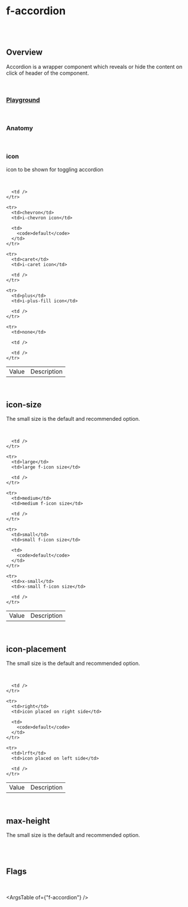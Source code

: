 
<Meta of={FAccordionStories} />

# f-accordion

<br />

<br />

## Overview

<f-divider />

Accordion is a wrapper component which reveals or hide the content on click of header of the component.

<br />

### [Playground](/story/components-f-accordion--playground)

<Canvas>
  <Story of={FAccordionStories.Playground} />
</Canvas>

<br />

### Anatomy

<f-divider />

<Story of={FAccordionStories.Anatomy} />

<br />

### icon

<f-divider />

icon to be shown for toggling accordion

<br />

<Canvas>
  <Story of={FAccordionStories.Icon} />
</Canvas>

<table className="custom-table">
  <tbody>
    <tr>
      <td>Value</td>
      <td>Description</td>

      <td />
    </tr>

    <tr>
      <td>chevron</td>
      <td>i-chevron icon</td>

      <td>
        <code>default</code>
      </td>
    </tr>

    <tr>
      <td>caret</td>
      <td>i-caret icon</td>

      <td />
    </tr>

    <tr>
      <td>plus</td>
      <td>i-plus-fill icon</td>

      <td />
    </tr>

    <tr>
      <td>none</td>

      <td />

      <td />
    </tr>
  </tbody>
</table>

<br />

## icon-size

<f-divider />

The small size is the default and recommended option.

<br />

<Canvas>
  <Story of={FAccordionStories.IconSize} />
</Canvas>

<table className="custom-table">
  <tbody>
    <tr>
      <td>Value</td>
      <td>Description</td>

      <td />
    </tr>

    <tr>
      <td>large</td>
      <td>large f-icon size</td>

      <td />
    </tr>

    <tr>
      <td>medium</td>
      <td>medium f-icon size</td>

      <td />
    </tr>

    <tr>
      <td>small</td>
      <td>small f-icon size</td>

      <td>
        <code>default</code>
      </td>
    </tr>

    <tr>
      <td>x-small</td>
      <td>x-small f-icon size</td>

      <td />
    </tr>
  </tbody>
</table>

<br />

## icon-placement

<f-divider />

The small size is the default and recommended option.

<br />

<Canvas>
  <Story of={FAccordionStories.IconPlacement} />
</Canvas>

<table className="custom-table">
  <tbody>
    <tr>
      <td>Value</td>
      <td>Description</td>

      <td />
    </tr>

    <tr>
      <td>right</td>
      <td>icon placed on right side</td>

      <td>
        <code>default</code>
      </td>
    </tr>

    <tr>
      <td>lrft</td>
      <td>icon placed on left side</td>

      <td />
    </tr>
  </tbody>
</table>

<br />

## max-height

<f-divider />

The small size is the default and recommended option.

<br />

<Canvas>
  <Story of={FAccordionStories.MaxHeight} />
</Canvas>

<br />

## Flags

<f-divider />

<br />

<Canvas>
  <Story of={FAccordionStories.Flags} />
</Canvas>

<ArgsTable of={"f-accordion"} />
